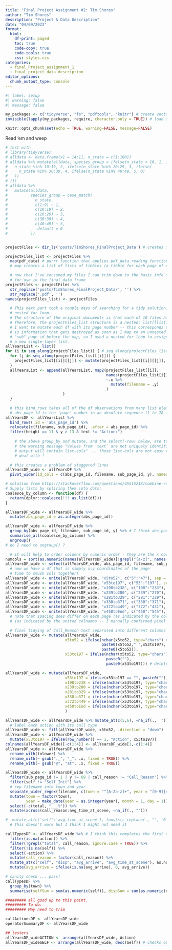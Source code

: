 ```yaml
---
title: "Final Project Assignment #2: Tim Shores"
author: "Tim Shores"
description: "Project & Data Description"
date: "04/09/2023"
format:
  html:
    df-print: paged
    toc: true
    code-copy: true
    code-tools: true
    css: styles.css
categories:
  - final_Project_assignment_1
  - final_project_data_description
editor_options: 
  chunk_output_type: console
---
```


```r
#| label: setup
#| warning: false
#| message: false

my_packages <- c("tidyverse", "fs", "pdftools", "knitr") # create vector of packages
invisible(lapply(my_packages, require, character.only = TRUE)) # load multiple packages

knitr::opts_chunk$set(echo = TRUE, warning=FALSE, message=FALSE)


```

Read 'em and weep

```r

# test with
# library(tidyverse)
# alldata <- data.frame(x1 = 14:11, n_state = c(1:100))
# alldata %>% mutate(alldata, species_group = ifelse(n_state < 10, 1, ifelse(
#   n_state %in% 10:19, 2, ifelse(n_state %in% 20:29, 3, ifelse(
#     n_state %in% 30:39, 4, ifelse(n_state %in% 40:49, 5, 0)
#   ))
# )))
# alldata %>%
#   mutate(alldata,
#          species_group = case_match(
#            n_state,
#            c(1:9) ~ 1,
#            c(10:19) ~ 2,
#            c(20:29) ~ 3,
#            c(30:39) ~ 4,
#            c(40:49) ~ 5,
#            .default = 0
#          ))


projectFiles <- dir_ls('posts/TimShores_FinalProject_Data') # creates fs_path vector of each file in that directory

projectFiles_list <- projectFiles %>%
  map(pdf_data) # purrr function that applies pdf_data reading function to each file element of fs_path vector
  # map creates a list of lists of tibbles (a tibble for each page of each pdf)

  # now that I've consumed my files I can trim down to the basic info stored in each filename
  # for use in the final data frame
projectFiles <- projectFiles %>% 
  str_replace('posts/TimShores_FinalProject_Data/', '') %>%
  str_replace('.pdf', '') 
names(projectFiles_list) <- projectFiles

  # This next part took a couple days of searching for a tidy solution. Then I just decided to use a good old fashioned
  # nested for loop.
  # The structure of the original documents is that each of 10 files has a variable number of pages.
  # Therefore, the projectFiles_list structure is a nested: list[[list]][[dataframe]]. 
  # I want to mutate each df with its page number -- this corresponds to its nested list element index (j in list[[i]][[j]]) which 
  # is information that gets destroyed as soon as I map to an unnested list. I couldn't find a tidy solution to capturing that nested
  # "sub" page id before the map, so I used a nested for loop to assign value to sub_page_id before appending my mapped/mutated df to
  # a new single-layer list.
allYearsList <- list()
for (i in seq_along(projectFiles_list)) { # seq_along(projectFiles_list) creates vector with a number value for each list element
  for (j in seq_along(projectFiles_list[[i]])) {
    projectFiles_list[[i]][[j]] <- mutate(projectFiles_list[[i]][[j]], sub_page_id = j)
  }
  allYearsList <- append(allYearsList, map2(projectFiles_list[[i]], 
                                            names(projectFiles_list[i]), 
                                            ~.x %>% 
                                              mutate(filename = .y)
                                            )
                         )
  }

  # this bind_rows takes all of the df observations from many list elements and binds them together in a single df.
  # abs_page_id is the 'page' number in an absolute sequence (1 to 78 in this case) rather than segmented by file (1 to 9, 1 to 7 etc.)
allYearsDF <- allYearsList %>%
  bind_rows(.id = 'abs_page_id') %>% 
  relocate(c(filename, sub_page_id), .after = abs_page_id) %>%
  filter(height == 11 & y > 13 & text != "Action:")
  
    # the above group_by and mutate, and the select(-row) below, are to resolve
    # the warning message "Values from `text` are not uniquely identified; 
    # output will contain list-cols" ... those list-cols are not easy to
    # deal with !

  # this creates a problem of staggered lines
allYearsDF_wide <- allYearsDF %>% 
  pivot_wider(id_cols = c(abs_page_id, filename, sub_page_id, y), names_from = x, values_from = text)

# solution from https://stackoverflow.com/questions/45515218/combine-rows-in-data-frame-containing-na-to-make-complete-row
# Supply lists by splicing them into dots:
coalesce_by_column <- function(df) {
  return(dplyr::coalesce(!!! as.list(df)))
}

allYearsDF_wide <- allYearsDF_wide %>%
  mutate(abs_page_id = as.integer(abs_page_id))

allYearsDF_wide <- allYearsDF_wide %>%
  group_by(abs_page_id, filename, sub_page_id, y) %>% # I think abs_page_id and filename together are redundant
  summarise_all(coalesce_by_column) %>%
  ungroup()
# do I need to ungroup() ?

  # it will help to order columns by numeric order - they are the x coords from left to right. This looks for all non-alpha column names.
numcols = sort(as.numeric(names(allYearsDF_wide)[!grepl("[a-z]", names(allYearsDF_wide))]))
allYearsDF_wide <- select(allYearsDF_wide, abs_page_id, filename, sub_page_id, y, match(numcols, names(allYearsDF_wide))) 
  # now we have a df that is simply x:y coordinates of the page
  # time to smush cols together!
allYearsDF_wide <- unite(allYearsDF_wide, "x5to52", c("5":"47"), sep = " ", na.rm = TRUE, remove = TRUE)
allYearsDF_wide <- unite(allYearsDF_wide, "x53to197", c("53":"197"), sep = " ", na.rm = TRUE, remove = TRUE)
allYearsDF_wide <- unite(allYearsDF_wide, "x198to238", c("198":"233"), sep = " ", na.rm = TRUE, remove = TRUE)
allYearsDF_wide <- unite(allYearsDF_wide, "x239to280", c("239":"270"), sep = " ", na.rm = TRUE, remove = TRUE)
allYearsDF_wide <- unite(allYearsDF_wide, "x281to329", c("281":"329"), sep = " ", na.rm = TRUE, remove = TRUE)
allYearsDF_wide <- unite(allYearsDF_wide, "x330to371", c("330":"371"), sep = " ", na.rm = TRUE, remove = TRUE)
allYearsDF_wide <- unite(allYearsDF_wide, "x372to449", c("372":"431"), sep = " ", na.rm = TRUE, remove = TRUE)
allYearsDF_wide <- unite(allYearsDF_wide, "x450toEnd", c("450":"545"), sep = " ", na.rm = TRUE, remove = TRUE)
  # note that spacing does differ on each page (as indicated by the colnames), but the boundaries are stable
  # (as indicated by the united colnames -- I manually confirmed pixel widths on the pdf report)

  # final tidying of Call_Reason text separated into different columns
allYearsDF_wide <- mutate(allYearsDF_wide, 
                          x5to52 = ifelse(nchar(x5to52, type="chars") > 0 & nchar(x53to197, type="chars") > 0, 
                                          paste0(x5to52," ",x53to197), 
                                          paste0(x5to52)),
                          x53to197 = ifelse(nchar(x5to52, type="chars") > 0, 
                                            paste0(""), 
                                            paste0(x53to197))) # delete from additional columns

allYearsDF_wide <- mutate(allYearsDF_wide, 
                          x53to197 = ifelse(x53to197 == "", paste0(""), paste0(x53to197, " ", x198to238, " ", x239to280, " ", x281to329, " ", x330to371, " ", x372to449, " ", x450toEnd)),
                          x198to238 = ifelse(nchar(x53to197, type="chars") > 0, paste0(""), paste0(x198to238)), # delete from add'l cols
                          x239to280 = ifelse(nchar(x53to197, type="chars") > 0, paste0(""), paste0(x239to280)), # delete from add'l cols
                          x281to329 = ifelse(nchar(x53to197, type="chars") > 0, paste0(""), paste0(x281to329)), # delete from add'l cols
                          x330to371 = ifelse(nchar(x53to197, type="chars") > 0, paste0(""), paste0(x330to371)), # delete from add'l cols
                          x372to449 = ifelse(nchar(x53to197, type="chars") > 0, paste0(""), paste0(x372to449)), # delete from add'l cols
                          x450toEnd = ifelse(nchar(x53to197, type="chars") > 0, paste0(""), paste0(x450toEnd)) # delete from add'l cols
                          )

allYearsDF_wide <- allYearsDF_wide %>% mutate_at(c(5,6), ~na_if(., '')) # replace blanks with NAs in the 2nd and 3rd cols. I tried this using paste in the previous mutate, but the result was a text string "NA".
  # label each action with its call type
allYearsDF_wide <- fill(allYearsDF_wide, x5to52, .direction = "down")
allYearsDF_wide <- allYearsDF_wide %>% 
  mutate(x53to197 = ifelse(row_number() == 1, "Action", x53to197))
colnames(allYearsDF_wide)[-c(1:4)] <- allYearsDF_wide[1,-c(1:4)]
allYearsDF_wide <- allYearsDF_wide %>% 
  rename_with(tolower) %>%
  rename_with(~ gsub("._", "_", .x, fixed = TRUE)) %>%
  rename_with(~ gsub("@", "at", .x, fixed = TRUE))

allYearsDF_wide <- allYearsDF_wide %>%
  filter(sub_page_id != 1 | y != 69 | call_reason != "Call_Reason") %>%
  filter(self != "Self_Init") %>%
  # sep filename into town and year
  separate_wider_regex(filename, c(town = "^[A-Za-z]+", year = "[0-9]{4}$")) %>%
  mutate(town = factor(town),
         year = make_date(year = as.integer(year), month = 1, day = 1)) %>%
  select(-c(total, "___%")) %>%
  mutate(across(call_reason:avg_time_at_scene, ~na_if(., "")))

#  mutate_at(c('self':'avg_time_at_scene'), funs(str_replace(., "", '0')))
  # this doesn't work but I think I might not need it

callTypesDF <- allYearsDF_wide %>% # I think this completes the first df
  filter(is.na(action)) %>% 
  filter(!grepl("total", call_reason, ignore.case = TRUE)) %>%
  filter(!is.na(self)) %>%
  select(-action) %>%
  mutate(call_reason = factor(call_reason)) %>%
  mutate_at(c("self", "disp", "avg_arrive", "avg_time_at_scene"), as.numeric) %>%
  mutate(avg_arrive = ifelse(is.na(avg_arrive), 0, avg_arrive)) 

# sanity check ... pass!
callTypesDF %>%
  group_by(town) %>%
  summarise(selfSum = sum(as.numeric(self)), dispSum = sum(as.numeric(disp)), arriveSum = sum(as.numeric(avg_arrive)), sceneSum = sum(as.numeric(avg_time_at_scene)), .groups = 'drop')

######### all good up to this point.
######### To do:
######### May need to trim

callActionsDF <- allYearsDF_wide
operatorSummaryDF <- allYearsDF_wide

## testers
allYearsDF_wideACTION <- arrange(allYearsDF_wide, Action)
allYearsDF_wideSELF <- arrange(allYearsDF_wide, desc(Self)) # checks out 
```


